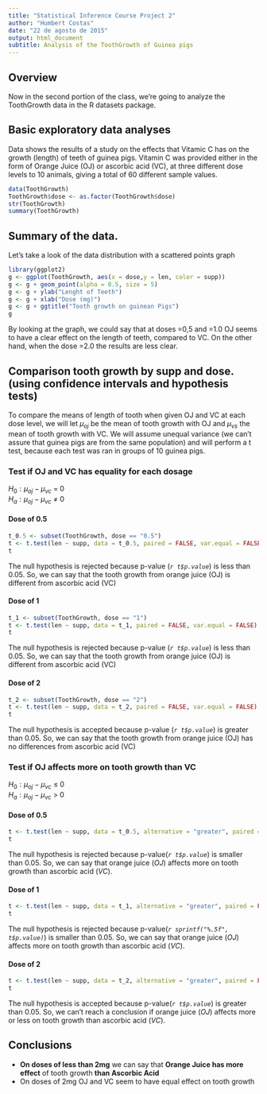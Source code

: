 ```yaml
---
title: "Statistical Inference Course Project 2"
author: "Humbert Costas"
date: "22 de agosto de 2015"
output: html_document
subtitle: Analysis of the ToothGrowth of Guinea pigs
---
```


## Overview
Now in the second portion of the class, we're going to analyze the ToothGrowth data in the R datasets package.

## Basic exploratory data analyses

Data shows the results of a study on the effects that Vitamic C has on the growth (length) of teeth of guinea pigs. Vitamin C was provided either in the form of Orange Juice (OJ) or ascorbic acid (VC), at three different dose levels to 10 animals, giving a total of 60 different sample values.
```r
data(ToothGrowth)
ToothGrowth$dose <- as.factor(ToothGrowth$dose)
str(ToothGrowth)
summary(ToothGrowth)
```

## Summary of the data.  

Let's take a look of the data distribution with a scattered points graph  

```r
library(ggplot2)
g <- ggplot(ToothGrowth, aes(x = dose,y = len, color = supp))
g <- g + geom_point(alpha = 0.5, size = 5)
g <- g + ylab("Lenght of Teeth")
g <- g + xlab("Dose (mg)")
g <- g + ggtitle("Tooth growth on guinean Pigs")
g
```
  
By looking at the graph, we could say that at doses =0,5 and =1.0 OJ seems to have a clear effect on the length of teeth, compared to VC. On the other hand, when the dose =2.0 the results are less clear.

## Comparison tooth growth by supp and dose. (using confidence intervals and hypothesis tests)

To compare the means of length of tooth when given OJ and VC at each dose level, we will let $\mu_{oj}$ be the mean of tooth growth with OJ and $\mu_{vs}$ the mean of tooth growth with VC. We will assume unequal variance (we can’t assure that guinea pigs are from the same population) and will perform a t test, because each test was ran in groups of 10 guinea pigs.

### Test if OJ and VC has equality for each dosage
$H_0: \mu_{oj} - \mu_{vc}$ = 0  
$H_a: \mu_{oj} - \mu_{vc}$ $\neq$ 0

#### Dose of 0.5
```r
t_0.5 <- subset(ToothGrowth, dose == "0.5")
t <- t.test(len ~ supp, data = t_0.5, paired = FALSE, var.equal = FALSE)
t
```

The null hypothesis is rejected because p-value (*`r t$p.value`*) is less than 0.05. So, we can say that the tooth growth from orange juice (OJ) is different from ascorbic acid (VC)

#### Dose of 1
```r
t_1 <- subset(ToothGrowth, dose == "1")
t <- t.test(len ~ supp, data = t_1, paired = FALSE, var.equal = FALSE)
t
```
  
The null hypothesis is rejected because p-value (*`r t$p.value`*) is less than 0.05. So, we can say that the tooth growth from orange juice (OJ) is different from ascorbic acid (VC)

#### Dose of 2
```r
t_2 <- subset(ToothGrowth, dose == "2")
t <- t.test(len ~ supp, data = t_2, paired = FALSE, var.equal = FALSE)
t
```
  
The null hypothesis is accepted because p-value (*`r t$p.value`*) is greater than 0.05. So, we can say that the tooth growth from orange juice (OJ) has no differences from ascorbic acid (VC)

### Test if OJ affects more on tooth growth than VC
$H_0: \mu_{oj} - \mu_{vc}$ $\leq$ 0  
$H_a: \mu_{oj} - \mu_{vc}$ > 0  

#### Dose of 0.5
```r
t <- t.test(len ~ supp, data = t_0.5, alternative = "greater", paired = FALSE, var.equal = FALSE)
t
```

The null hypothesis is rejected because p-value(*`r t$p.value`*) is smaller than 0.05. So, we can say that orange juice (*OJ*) affects more on tooth growth than ascorbic acid (*VC*).  

#### Dose of 1
```r
t <- t.test(len ~ supp, data = t_1, alternative = "greater", paired = FALSE, var.equal = FALSE)
t
```

The null hypothesis is rejected because p-value(*`r sprintf("%.5f", t$p.value)`*) is smaller than 0.05. So, we can say that orange juice (*OJ*) affects more on tooth growth than ascorbic acid (*VC*).

#### Dose of 2
```r
t <- t.test(len ~ supp, data = t_2, alternative = "greater", paired = FALSE, var.equal = FALSE)
t
```

The null hypothesis is accepted because p-value(*`r t$p.value`*) is greater than 0.05. So, we can't reach a conclusion if orange juice (*OJ*) affects more or less on tooth growth than ascorbic acid (*VC*).

## Conclusions
- **On doses of less than 2mg** we can say that **Orange Juice has more effect** of tooth growth **than Ascorbic Acid**
- On doses of 2mg OJ and VC seem to have equal effect on tooth growth
